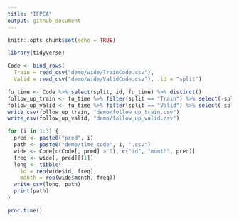 ```yaml
---
title: "IFPCA"
output: github_document
---
```


```r
knitr::opts_chunk$set(echo = TRUE)
```

```r
library(tidyverse)
```

```r
Code <- bind_rows(
  Train = read_csv("demo/wide/TrainCode.csv"), 
  Valid = read_csv("demo/wide/ValidCode.csv"), .id = "split")
```

```r
fu_time <- Code %>% select(split, id, fu_time) %>% distinct()
follow_up_train <- fu_time %>% filter(split == "Train") %>% select(-split)
follow_up_valid <- fu_time %>% filter(split == "Valid") %>% select(-split)
write_csv(follow_up_train, "demo/follow_up_train.csv")
write_csv(follow_up_valid, "demo/follow_up_valid.csv")
```

```r
for (i in 1:3) {
  pred <- paste0("pred", i)
  path <- paste0("demo/time_code", i, ".csv")
  wide <- Code[c(Code[, pred] > 0), c("id", "month", pred)]
  freq <- wide[, pred][[1]]
  long <- tibble(
    id = rep(wide$id, freq),
    month = rep(wide$month, freq))
  write_csv(long, path)  
  print(path)  
}
```

```r
proc.time()
```
